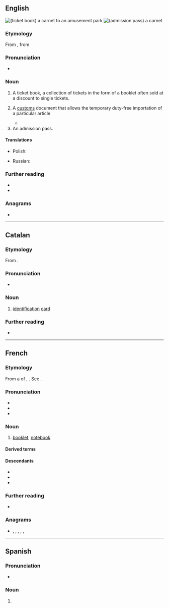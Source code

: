==English==
[[File:DisneyTicketBook wbelf.jpg|thumb|(ticket book) a '''carnet''' to an amusement park]]
[[File:Expo 2005 of Satsuki and Mei’s House of Admission Pass.jpg|thumb|(admission pass) a '''carnet''']]

===Etymology===
From {{bor|en|fr|carnet||notebook}}, from {{der|en|frm|quernet||group of four sheets}}

===Pronunciation===
* {{a|UK}} {{IPA|en|/ˈkɑː(ɹ).neɪ/}}

===Noun===
{{en-noun}}

# A ticket book, a collection of tickets in the form of a booklet often sold at a discount to single tickets.
#: {{ux|en|Rather than buy each ticket individually, you can buy a '''carnet''' of ten tickets for a lower price.}}
# {{lb|en|legal}} A [[customs]] document that allows the temporary duty-free importation of a particular article
#* {{quote-book|en|2003|Jim Hudgens et al.|The Rough Guide to West Africa|url=http://books.google.com/books?id=2icviOKxDNIC|isbn=1843531186|page=20
|passage=If you plan to sell your car, of course, a '''carnet''' is the last thing you need: if the vehicle isn't correctly stamped in and out of each country you'll lose your deposit.}}
# An admission pass.

====Translations====
{{trans-top|a ticket book, a collection of tickets in the form of a booklet often sold at a discount to single tickets}}
* Polish: {{t+|pl|karnet|m}}
{{trans-mid}}
* Russian: {{t+|ru|абонемент|m}}
{{trans-bottom}}

===Further reading===
* {{pedia}}
* {{comcatlite|Carnet (pass permit)}}

===Anagrams===
* {{anagrams|en|a=acenrt|Canter|Cretan|canter|centra|creant|nectar|recant|tanrec|trance}}

----

==Catalan==

===Etymology===
From {{bor|ca|fr|carnet}}.

===Pronunciation===
* {{ca-IPA}}

===Noun===
{{head|ca|noun}}

# [[identification]] [[card]]
#: {{uxi|ca|'''carnet''' de conduir|driving '''license'''}}

===Further reading===
* {{R:GDLC}}

----

==French==

===Etymology===
From a {{glossary|diminutive}} of {{inh|fr|fro|quaern}}, {{m|fro|quaer}}. See {{m|fr|cahier}}.

===Pronunciation===
* {{fr-IPA}}
* {{audio|fr|Fr-carnet.ogg|Audio}}
* {{homophones|fr|carnets}}

===Noun===
{{fr-noun|m}}

# [[booklet]], [[notebook]]

====Derived terms====
{{der4|fr
|carnet à souches
|carnet d'adresses
|carnet d'agent de change
|carnet de bal
|carnet de bord
|carnet de chèques
|carnet de commandes
|carnet de correspondance
|carnet de courtier
|carnet d'échéance
|carnet de mariage
|carnet de notes
|carnet de quittances de loyer
|carnet de rendez-vous
|carnet de route
|carnet de santé
|carnet de timbres
|carnet de vol
|carnet de vaccination
|carnet mondain
|Carnet Web
}}

====Descendants====
* {{desc|ca|carnet|bor=1}}
* {{desc|en|carnet|bor=1}}
* {{desc|es|carné|bor=1}}

===Further reading===
* {{R:TLFi}}

===Anagrams===
* {{l|fr|centra}}, {{l|fr|cernât}}, {{l|fr|créant}}, {{l|fr|encrât}}, {{l|fr|tancer}}, {{l|fr|trance}}

----

==Spanish==

===Pronunciation===
* {{es-IPA}}

===Noun===
{{es-noun|m|carnets}}

# {{alternative form of|es|carné}}